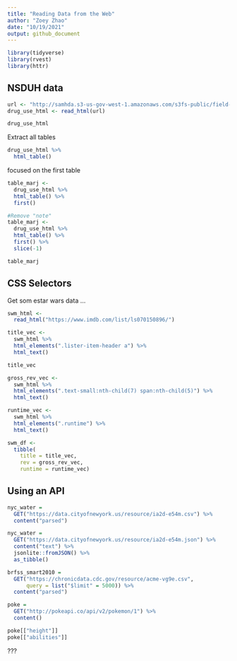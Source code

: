 ```yaml
---
title: "Reading Data from the Web"
author: "Zoey Zhao"
date: "10/19/2021"
output: github_document
---
```

```r
library(tidyverse)
library(rvest)
library(httr)
```
## NSDUH data

```r
url <- "http://samhda.s3-us-gov-west-1.amazonaws.com/s3fs-public/field-uploads/2k15StateFiles/NSDUHsaeShortTermCHG2015.htm"
drug_use_html <- read_html(url)

drug_use_html
```

Extract all tables
```r
drug_use_html %>%
  html_table()
```
focused on the first table
```r
table_marj <- 
  drug_use_html %>% 
  html_table() %>% 
  first() 

#Remove "note"
table_marj <- 
  drug_use_html %>% 
  html_table() %>% 
  first() %>%
  slice(-1) 

table_marj
```
## CSS Selectors

Get som estar wars data ...

```r
swm_html <- 
  read_html("https://www.imdb.com/list/ls070150896/")
```

```r
title_vec <- 
  swm_html %>%
  html_elements(".lister-item-header a") %>%
  html_text()

title_vec
```

```r
gross_rev_vec <- 
  swm_html %>%
  html_elements(".text-small:nth-child(7) span:nth-child(5)") %>%
  html_text()

runtime_vec <- 
  swm_html %>%
  html_elements(".runtime") %>%
  html_text()

swm_df <- 
  tibble(
    title = title_vec,
    rev = gross_rev_vec,
    runtime = runtime_vec)
```

## Using an API

```r
nyc_water = 
  GET("https://data.cityofnewyork.us/resource/ia2d-e54m.csv") %>% 
  content("parsed")
```

```r
nyc_water = 
  GET("https://data.cityofnewyork.us/resource/ia2d-e54m.json") %>% 
  content("text") %>%
  jsonlite::fromJSON() %>%
  as_tibble()
```

```r
brfss_smart2010 = 
  GET("https://chronicdata.cdc.gov/resource/acme-vg9e.csv",
      query = list("$limit" = 5000)) %>% 
  content("parsed")
```

```r
poke = 
  GET("http://pokeapi.co/api/v2/pokemon/1") %>%
  content()

poke[["height"]]
poke[["abilities"]]
```

???




